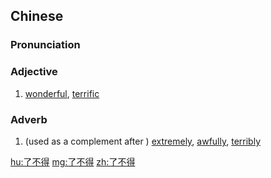 ==Chinese==
{{zh-forms}}

===Pronunciation===
{{zh-pron
|m=liǎo不dé
|cat=a
}}

===Adjective===
{{zh-adj}}

# [[wonderful]], [[terrific]]

===Adverb===
{{zh-adv}}

# (used as a complement after {{zh-l|得}}) [[extremely]], [[awfully]], [[terribly]]
#: {{zh-x|高興{xìng} '''得{de}''' '''了{liǎo}不得'''|to be '''extremely''' happy}}

[[hu:了不得]]
[[mg:了不得]]
[[zh:了不得]]